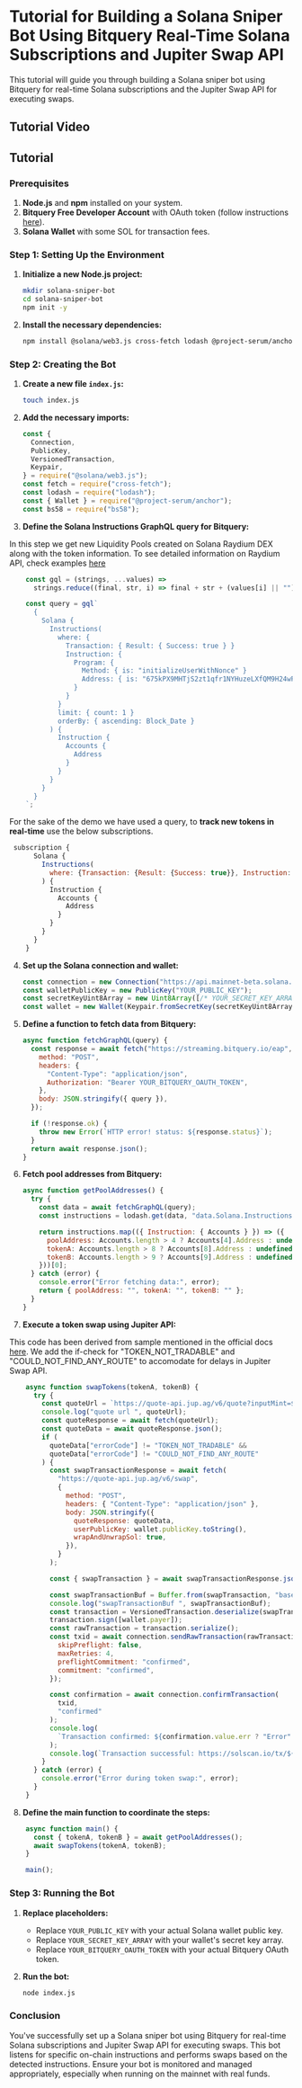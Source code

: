 # Tutorial for Building a Solana Sniper Bot Using Bitquery Real-Time Solana Subscriptions and Jupiter Swap API

This tutorial will guide you through building a Solana sniper bot using Bitquery for real-time Solana subscriptions and the Jupiter Swap API for executing swaps.


## Tutorial Video

<VideoPlayer url="https://youtu.be/_74wKjMBwOU" />


## Tutorial

### Prerequisites
1. **Node.js** and **npm** installed on your system.
2. **Bitquery Free Developer Account** with OAuth token (follow instructions [here](https://docs.bitquery.io/docs/authorisation/how-to-generate/)).
3. **Solana Wallet** with some SOL for transaction fees.

### Step 1: Setting Up the Environment

1. **Initialize a new Node.js project:**

    ```bash
    mkdir solana-sniper-bot
    cd solana-sniper-bot
    npm init -y
    ```

2. **Install the necessary dependencies:**

    ```bash
    npm install @solana/web3.js cross-fetch lodash @project-serum/anchor bs58
    ```

### Step 2: Creating the Bot

1. **Create a new file `index.js`:**

    ```bash
    touch index.js
    ```

2. **Add the necessary imports:**

    ```javascript
    const {
      Connection,
      PublicKey,
      VersionedTransaction,
      Keypair,
    } = require("@solana/web3.js");
    const fetch = require("cross-fetch");
    const lodash = require("lodash");
    const { Wallet } = require("@project-serum/anchor");
    const bs58 = require("bs58");
    ```

3. **Define the Solana Instructions GraphQL query for Bitquery:**

In this step we get new Liquidity Pools created on Solana Raydium DEX along with the token information. 
To see detailed information on Raydium API, check examples [here](https://docs.bitquery.io/docs/examples/Solana/Solana-Raydium-DEX-API/)

```javascript
    const gql = (strings, ...values) =>
      strings.reduce((final, str, i) => final + str + (values[i] || ""), "");

    const query = gql`
      {
        Solana {
          Instructions(
            where: {
              Transaction: { Result: { Success: true } }
              Instruction: {
                Program: {
                  Method: { is: "initializeUserWithNonce" }
                  Address: { is: "675kPX9MHTjS2zt1qfr1NYHuzeLXfQM9H24wFSUt1Mp8" }
                }
              }
            }
            limit: { count: 1 }
            orderBy: { ascending: Block_Date }
          ) {
            Instruction {
              Accounts {
                Address
              }
            }
          }
        }
      }
    `;
```

For the sake of the demo we have used a query, to **track new tokens in real-time** use the below subscriptions. 

```javascript   
 subscription {
      Solana {
        Instructions(
          where: {Transaction: {Result: {Success: true}}, Instruction: {Program: {Method: {is: "initializeUserWithNonce"}, Address: {is: "675kPX9MHTjS2zt1qfr1NYHuzeLXfQM9H24wFSUt1Mp8"}}}}
        ) {
          Instruction {
            Accounts {
              Address
            }
          }
        }
      }
    }
```

4. **Set up the Solana connection and wallet:**

    ```javascript
    const connection = new Connection("https://api.mainnet-beta.solana.com");
    const walletPublicKey = new PublicKey("YOUR_PUBLIC_KEY");
    const secretKeyUint8Array = new Uint8Array([/* YOUR_SECRET_KEY_ARRAY */]);
    const wallet = new Wallet(Keypair.fromSecretKey(secretKeyUint8Array));
    ```

5. **Define a function to fetch data from Bitquery:**

    ```javascript
    async function fetchGraphQL(query) {
      const response = await fetch("https://streaming.bitquery.io/eap", {
        method: "POST",
        headers: {
          "Content-Type": "application/json",
          Authorization: "Bearer YOUR_BITQUERY_OAUTH_TOKEN",
        },
        body: JSON.stringify({ query }),
      });

      if (!response.ok) {
        throw new Error(`HTTP error! status: ${response.status}`);
      }
      return await response.json();
    }
    ```

6. **Fetch pool addresses from Bitquery:**

    ```javascript
    async function getPoolAddresses() {
      try {
        const data = await fetchGraphQL(query);
        const instructions = lodash.get(data, "data.Solana.Instructions", []);

        return instructions.map(({ Instruction: { Accounts } }) => ({
          poolAddress: Accounts.length > 4 ? Accounts[4].Address : undefined,
          tokenA: Accounts.length > 8 ? Accounts[8].Address : undefined,
          tokenB: Accounts.length > 9 ? Accounts[9].Address : undefined,
        }))[0];
      } catch (error) {
        console.error("Error fetching data:", error);
        return { poolAddress: "", tokenA: "", tokenB: "" };
      }
    }
    ```

7. **Execute a token swap using Jupiter API:**

This code has been derived from sample mentioned in the official docs [here](https://station.jup.ag/docs/apis/swap-api). 
We add the if-check for "TOKEN_NOT_TRADABLE" and "COULD_NOT_FIND_ANY_ROUTE" to accomodate for delays in Jupiter Swap API.

```javascript
    async function swapTokens(tokenA, tokenB) {
      try {
        const quoteUrl = `https://quote-api.jup.ag/v6/quote?inputMint=${tokenB}&outputMint=${tokenA}&amount=10000&slippageBps=150`;
        console.log("quote url ", quoteUrl);
        const quoteResponse = await fetch(quoteUrl);
        const quoteData = await quoteResponse.json();
        if (
          quoteData["errorCode"] != "TOKEN_NOT_TRADABLE" &&
          quoteData["errorCode"] != "COULD_NOT_FIND_ANY_ROUTE"
        ) {
          const swapTransactionResponse = await fetch(
            "https://quote-api.jup.ag/v6/swap",
            {
              method: "POST",
              headers: { "Content-Type": "application/json" },
              body: JSON.stringify({
                quoteResponse: quoteData,
                userPublicKey: wallet.publicKey.toString(),
                wrapAndUnwrapSol: true,
              }),
            }
          );

          const { swapTransaction } = await swapTransactionResponse.json();

          const swapTransactionBuf = Buffer.from(swapTransaction, "base64");
          console.log("swapTransactionBuf ", swapTransactionBuf);
          const transaction = VersionedTransaction.deserialize(swapTransactionBuf);
          transaction.sign([wallet.payer]);
          const rawTransaction = transaction.serialize();
          const txid = await connection.sendRawTransaction(rawTransaction, {
            skipPreflight: false,
            maxRetries: 4,
            preflightCommitment: "confirmed",
            commitment: "confirmed",
          });

          const confirmation = await connection.confirmTransaction(
            txid,
            "confirmed"
          );
          console.log(
            `Transaction confirmed: ${confirmation.value.err ? "Error" : "Success"}`
          );
          console.log(`Transaction successful: https://solscan.io/tx/${txid}`);
        }
      } catch (error) {
        console.error("Error during token swap:", error);
      }
    }
```

8. **Define the main function to coordinate the steps:**

```javascript
    async function main() {
      const { tokenA, tokenB } = await getPoolAddresses();
      await swapTokens(tokenA, tokenB);
    }

    main();
```

### Step 3: Running the Bot

1. **Replace placeholders:**
   - Replace `YOUR_PUBLIC_KEY` with your actual Solana wallet public key.
   - Replace `YOUR_SECRET_KEY_ARRAY` with your wallet's secret key array.
   - Replace `YOUR_BITQUERY_OAUTH_TOKEN` with your actual Bitquery OAuth token.

2. **Run the bot:**

    ```bash
    node index.js
    ```

### Conclusion

You've successfully set up a Solana sniper bot using Bitquery for real-time Solana subscriptions and Jupiter Swap API for executing swaps. 
This bot listens for specific on-chain instructions and performs swaps based on the detected instructions. Ensure your bot is monitored and managed appropriately, especially when running on the mainnet with real funds.